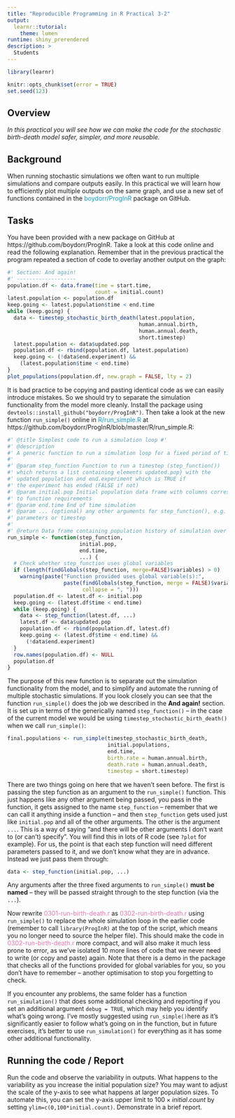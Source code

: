 ```yaml
---
title: "Reproducible Programming in R Practical 3-2"
output: 
  learnr::tutorial:
    theme: lumen
runtime: shiny_prerendered
description: >
  Students
---
```


```r
library(learnr)

knitr::opts_chunk$set(error = TRUE)
set.seed(123)
```

## Overview

*In this practical you will see how we can make the code for the stochastic birth-death model safer, simpler, and more reusable.*

## Background

When running stochastic simulations we often want to run multiple simulations
and compare outputs easily. In this practical we will learn how to efficiently 
plot multiple outputs on the same graph, and use a new set of functions 
contained in the 
<span style="color: #1697C0;">boydorr/ProgInR</span> package on GitHub.

## Tasks

You have been provided with a new package on GitHub at https://github.com/boydorr/ProgInR. Take a look at this code online and read the
following explanation. Remember that in the previous practical the program 
repeated a section of code to overlay another output on the graph:

```r
#' Section: And again!
#' -------------------
population.df <- data.frame(time = start.time,
                            count = initial.count) 
latest.population <- population.df
keep.going <- latest.population$time < end.time 
while (keep.going) {
  data <- timestep_stochastic_birth_death(latest.population,
                                          human.annual.birth,
                                          human.annual.death,
                                          short.timestep)
  latest.population <- data$updated.pop
  population.df <- rbind(population.df, latest.population) 
  keep.going <- (!data$end.experiment) &&
    (latest.population$time < end.time)
}
plot_populations(population.df, new.graph = FALSE, lty = 2)
```

It is bad practice to be copying and pasting identical code as we can easily
introduce mistakes. So we should try to separate the simulation functionality 
from the model more cleanly. Install the package using `devtools::install_github("boydorr/ProgInR")`. Then take a look at the new 
function `run_simple()` online in 
<span style="color: #1697C0;">R/run_simple.R</span> at https://github.com/boydorr/ProgInR/blob/master/R/run_simple.R:

```r
#' @title Simplest code to run a simulation loop #'
#' @description
#' A generic function to run a simulation loop for a fixed period of time.
#'
#' @param step_function Function to run a timestep (step_function())
#' which returns a list containing elements updated.pop} with the
#' updated population and end.experiment which is TRUE if
#' the experiment has ended (FALSE if not)
#' @param initial.pop Initial population data frame with columns corresponding 
#' to function requirements
#' @param end.time End of time simulation
#' @param ... (optional) any other arguments for step_function(), e.g. 
#' parameters or timestep
#'
#' @return Data frame containing population history of simulation over time
run_simple <- function(step_function, 
                       initial.pop,
                       end.time, 
                       ...) {
  # Check whether step_function uses global variables
  if (length(findGlobals(step_function, merge=FALSE)$variables) > 0)
    warning(paste("Function provided uses global variable(s):",
                  paste(findGlobals(step_function, merge = FALSE)$variables,
                        collapse = ", "))) 
  population.df <- latest.df <- initial.pop 
  keep.going <- (latest.df$time < end.time)
  while (keep.going) {
    data <- step_function(latest.df, ...)
    latest.df <- data$updated.pop
    population.df <- rbind(population.df, latest.df) 
    keep.going <- (latest.df$time < end.time) &&
      (!data$end.experiment)
  }
  row.names(population.df) <- NULL 
  population.df
}
```

The purpose of this new function is to separate out the simulation functionality 
from the model, and to simplify and automate the running of multiple stochastic
simulations. If you look closely you can see that the function `run_simple()` 
does the job we described in the **And again!** section. It is set up in terms 
of the generically named `step_function()` – in the case of the current model we
would be using `timestep_stochastic_birth_death()` when we call `run_simple()`:

```r
final.populations <- run_simple(timestep_stochastic_birth_death,
                                initial.populations, 
                                end.time,
                                birth.rate = human.annual.birth,
                                death.rate = human.annual.death,
                                timestep = short.timestep)
```

There are two things going on here that we haven’t seen before. The first is 
passing the step function as an argument to the `run_simple()` function. This 
just happens like any other argument being passed, you pass in the function, it 
gets assigned to the name `step_function` – remember that we can call it 
anything inside a function – and then `step_function` gets used just like
`initial.pop` and all of the other arguments. The other is the argument `...`. 
This is a way of saying "and there will be other arguments I don’t want to (or 
can’t) specify". You will find this in lots of R code (see `?plot` for example). 
For us, the point is that each step function will need different parameters 
passed to it, and we don’t know what they are in advance. Instead we just pass 
them through:

```r
data <- step_function(initial.pop, ...)
```

Any arguments after the three fixed arguments to `run_simple()`
**must be named** – they will be passed straight through to the step function 
(via the `...`).

Now rewrite <span style="color: #de77ae;">0301-run-birth-death.r</span> as <span style="color: #de77ae;">0302-run-birth-death.r</span> using
`run_simple()` to replace the whole simulation loop in the earlier code 
(remember to call `library(ProgInR)` at the top of the script, which means you 
no longer need to source the helper file). This should make the code in
<span style="color: #de77ae;">0302-run-birth-death.r</span> more compact, and will also make it much less prone
to error, as we’ve isolated 10 more lines of code that we never need to write 
(or copy and paste) again. Note that there is a demo in the package that checks
all of the functions provided for global variables for you, so you don’t have to
remember – another optimisation to stop you forgetting to check.

If you encounter any problems, the same folder has a function `run_simulation()` 
that does some additional checking and reporting if you set an additional 
argument `debug = TRUE`, which may help you identify what’s going wrong. I’ve 
mostly suggested using `run_simple() `here as it’s significantly easier to 
follow what’s going on in the function, but in future exercises, it’s better to 
use `run_simulation()` for everything as it has some other additional 
functionality.

## Running the code / Report

Run the code and observe the variability in outputs. What happens to the 
variability as you increase the initial population size? You may want to adjust 
the scale of the y-axis to see what happens at larger population sizes. To
automate this, you can set the y-axis upper limit to $100 \times initial.count$ 
by setting `ylim=c(0,100*initial.count)`. Demonstrate in a brief report.
